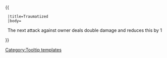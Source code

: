 {{ {{{1|Tooltip hover box}}}
  |title=Traumatized
  |body=<center>The next attack against owner deals double damage and reduces this by 1
</center>
}}<noinclude>[[Category:Tooltip templates]]</noinclude>